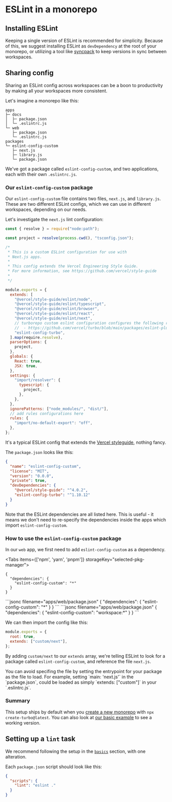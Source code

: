 
# ESLint in a monorepo

## Installing ESLint

Keeping a single version of ESLint is recommended for simplicity. Because of this, we suggest installing ESLint as `devDependency` at the root of your monorepo, or utilizing a tool like [syncpack](https://jamiemason.github.io/syncpack/) to keep versions in sync between workspaces.

## Sharing config

Sharing an ESLint config across workspaces can be a boon to productivity by making all your workspaces more consistent.

Let's imagine a monorepo like this:

```
apps
├─ docs
│  ├─ package.json
│  └─ .eslintrc.js
└─ web
   ├─ package.json
   └─ .eslintrc.js
packages
└─ eslint-config-custom
   ├─ next.js
   ├─ library.js
   └─ package.json
```

We've got a package called `eslint-config-custom`, and two applications, each with their own `.eslintrc.js`.

### Our `eslint-config-custom` package

Our `eslint-config-custom` file contains two files, `next.js`, and `library.js`. These are two different ESLint configs, which we can use in different workspaces, depending on our needs.

Let's investigate the `next.js` lint configuration:

```js filename="packages/eslint-config-custom/next.js"
const { resolve } = require("node:path");

const project = resolve(process.cwd(), "tsconfig.json");

/*
 * This is a custom ESLint configuration for use with
 * Next.js apps.
 *
 * This config extends the Vercel Engineering Style Guide.
 * For more information, see https://github.com/vercel/style-guide
 *
 */

module.exports = {
  extends: [
    "@vercel/style-guide/eslint/node",
    "@vercel/style-guide/eslint/typescript",
    "@vercel/style-guide/eslint/browser",
    "@vercel/style-guide/eslint/react",
    "@vercel/style-guide/eslint/next",
    // turborepo custom eslint configuration configures the following rules:
    //  - https://github.com/vercel/turbo/blob/main/packages/eslint-plugin-turbo/docs/rules/no-undeclared-env-vars.md
    "eslint-config-turbo",
  ].map(require.resolve),
  parserOptions: {
    project,
  },
  globals: {
    React: true,
    JSX: true,
  },
  settings: {
    "import/resolver": {
      typescript: {
        project,
      },
    },
  },
  ignorePatterns: ["node_modules/", "dist/"],
  // add rules configurations here
  rules: {
    "import/no-default-export": "off",
  },
};
```

It's a typical ESLint config that extends the [Vercel styleguide](https://github.com/vercel/style-guide), nothing fancy.

The `package.json` looks like this:

```json filename="packages/eslint-config-custom/package.json"
{
  "name": "eslint-config-custom",
  "license": "MIT",
  "version": "0.0.0",
  "private": true,
  "devDependencies": {
    "@vercel/style-guide": "^4.0.2",
    "eslint-config-turbo": "^1.10.12"
  }
}

```

Note that the ESLint dependencies are all listed here. This is useful - it means we don't need to re-specify the dependencies inside the apps which import `eslint-config-custom`.

### How to use the `eslint-config-custom` package

In our `web` app, we first need to add `eslint-config-custom` as a dependency.

<Tabs items={['npm', 'yarn', 'pnpm']} storageKey="selected-pkg-manager">
  <Tab>
```jsonc filename="apps/web/package.json"
{
  "dependencies": {
    "eslint-config-custom": "*"
  }
}
```
  </Tab>
  <Tab>
```jsonc filename="apps/web/package.json"
{
  "dependencies": {
    "eslint-config-custom": "*"
  }
}
```
  </Tab>
  <Tab>
```jsonc filename="apps/web/package.json"
{
  "dependencies": {
    "eslint-config-custom": "workspace:*"
  }
}
```
  </Tab>
</Tabs>

We can then import the config like this:

```js filename="apps/web/.eslintrc.js"
module.exports = {
  root: true,
  extends: ["custom/next"],
};
```

By adding `custom/next` to our `extends` array, we're telling ESLint to look for a package called `eslint-config-custom`, and reference the file `next.js`.

<Callout type="info">
  You can avoid specifing the file by setting the entrypoint for your package as the file to load. For example, setting `main: 'next.js'` in the `package.json`, could be loaded as simply `extends: ["custom"]` in your `.eslintrc.js`.
</Callout>

### Summary

This setup ships by default when you [create a new monorepo](/repo/docs/getting-started/create-new) with `npx create-turbo@latest`. You can also look at [our basic example](https://github.com/vercel/turbo/tree/main/examples/basic) to see a working version.

## Setting up a `lint` task

We recommend following the setup in the [`basics`](/repo/docs/handbook/linting#running-tasks) section, with one alteration.

Each `package.json` script should look like this:

```json filename="packages/*/package.json"
{
  "scripts": {
    "lint": "eslint ."
  }
}
```

